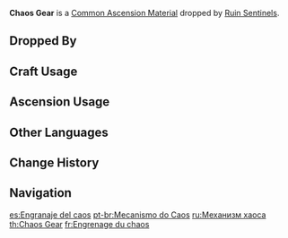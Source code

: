 {{Item Infobox
|id           = 112047
|image        = Item Chaos Gear.png
|type         = Common Ascension Materials
|group        = Sentinel Chaos Parts
|group2       = Elite Enemy Drops
|invCategory  = Character Development Items
|rarity       = 2
|description  = Comes from a now-inactive ancient Ruin machine.<br />This is the energy source of that biomimetic mechanism.
|source1      = Dropped by [[Ruin Sentinels]]
}}
'''Chaos Gear''' is a [[Common Ascension Material]] dropped by [[Ruin Sentinels]].

==Dropped By==
{{Dropped By}}

==Craft Usage==
{{Craft Usage}}

==Ascension Usage==
{{Ascension Usage}}

==Other Languages==
{{Other Languages
|en      = Chaos Gear
|zhs     = 混沌机关
|zhs_rm  = Hùndùn Jīguān
|zht     = 混沌機關
|zht_rm  = Hùndùn Jīguān
|zh_tl   = Chaos Mechanism
|ja      = 混沌の機関
|ja_rm   = Konton no Kikan
|ja_tl   = Chaos Engine
|ko      = 혼돈의 기관
|ko_rm   = Hondon-ui Gigwan
|ko_tl   = Chaotic Engine
|es      = Engranaje del caos
|es_tl   = Gear of Chaos
|fr      = Engrenage du chaos
|fr_tl   = Chaos Gear
|ru      = Механизм хаоса
|ru_tl   = Chaos Mechanism
|th      = Chaos Gear
|vi      = Cơ Quan Hỗn Độn
|vi_tl   = 
|de      = Chaos-Vorrichtung
|de_tl   = Chaos Contraption
|id      = Chaos Gear
|pt      = Mecanismo do Caos
|pt_tl   = Chaos Mechanism
}}

==Change History==
{{Change History|2.0}}

==Navigation==
{{Development Item Navbox|Common Ascension Materials}}

[[es:Engranaje del caos]]
[[pt-br:Mecanismo do Caos]]
[[ru:Механизм хаоса]]
[[th:Chaos Gear]]
[[fr:Engrenage du chaos]]